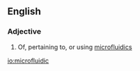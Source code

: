 ==English==

===Adjective===
{{en-adj|-}}

# Of, pertaining to, or using [[microfluidics]]

[[io:microfluidic]]